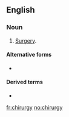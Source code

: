 ==English==

===Noun===
{{en-noun|chirurgies}}

# {{lb|en|archaic}} [[surgery|Surgery]].

====Alternative forms====
* {{l|en|chirurgery}}

====Derived terms====
* {{l|en|chirurgeon}}

[[fr:chirurgy]]
[[no:chirurgy]]